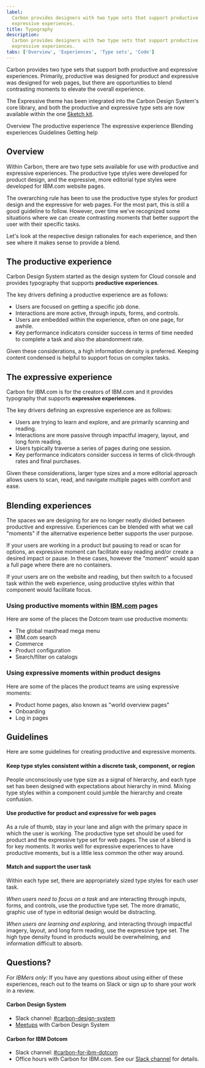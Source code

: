 ```yaml
---
label:
  Carbon provides designers with two type sets that support productive and
  expressive experiences.
title: Typography
description:
  Carbon provides designers with two type sets that support productive and
  expressive experiences.
tabs: ['Overview', 'Experiences', 'Type sets', 'Code']
---
```


<PageDescription>

Carbon provides two type sets that support both productive and expressive
experiences. Primarily, productive was designed for product and expressive was
designed for web pages, but there are opportunities to blend contrasting moments
to elevate the overall experience.

</PageDescription>

<InlineNotification>

The Expressive theme has been integrated into the Carbon Design System's core
library, and both the productive and expressive type sets are now available
within the one [Sketch kit](/designing/design-kits/).

</InlineNotification>

<AnchorLinks>

<AnchorLink>Overview</AnchorLink>
<AnchorLink>The productive experience</AnchorLink>
<AnchorLink>The expressive experience</AnchorLink>
<AnchorLink>Blending experiences</AnchorLink>
<AnchorLink>Guidelines</AnchorLink>
<AnchorLink>Getting help</AnchorLink>

</AnchorLinks>

## Overview

Within Carbon, there are two type sets available for use with productive and
expressive experiences. The productive type styles were developed for product
design, and the expressive, more editorial type styles were developed for
IBM.com website pages.

The overarching rule has been to use the productive type styles for product
design and the expressive for web pages. For the most part, this is still a good
guideline to follow. However, over time we've recognized some situations where
we can create contrasting moments that better support the user with their
specific tasks.

Let's look at the respective design rationales for each experience, and then see
where it makes sense to provide a blend.

## The productive experience

Carbon Design System started as the design system for Cloud console and provides
typography that supports **productive experiences**.

The key drivers defining a productive experience are as follows:

- Users are focused on getting a specific job done.
- Interactions are more active, through inputs, forms, and controls.
- Users are embedded within the experience, often on one page, for awhile.
- Key performance indicators consider success in terms of time needed to
  complete a task and also the abandonment rate.

Given these considerations, a high information density is preferred. Keeping
content condensed is helpful to support focus on complex tasks.

## The expressive experience

Carbon for IBM.com is for the creators of IBM.com and it provides typography
that supports **expressive experiences.**

The key drivers defining an expressive experience are as follows:

- Users are trying to learn and explore, and are primarily scanning and reading.
- Interactions are more passive through impactful imagery, layout, and long form
  reading.
- Users typically traverse a series of pages during one session.
- Key performance indicators consider success in terms of click-through rates
  and final purchases.

Given these considerations, larger type sizes and a more editorial approach
allows users to scan, read, and navigate multiple pages with comfort and ease.

## Blending experiences

The spaces we are designing for are no longer neatly divided between productive
and expressive. Experiences can be blended with what we call "moments" if the
alternative experience better supports the user purpose.

If your users are working in a product but pausing to read or scan for options,
an expressive moment can facilitate easy reading and/or create a desired impact
or pause. In these cases, however the "moment" would span a full page where
there are no containers.

If your users are on the website and reading, but then switch to a focused task
within the web experience, using productive styles within that component would
facilitate focus.

### Using productive moments within [IBM.com](http://ibm.com) pages

Here are some of the places the Dotcom team use productive moments:

- The global masthead mega menu
- IBM.com search
- Commerce
- Product configuration
- Search/filter on catalogs

### Using expressive moments within product designs

Here are some of the places the product teams are using expressive moments:

- Product home pages, also known as "world overview pages"
- Onboarding
- Log in pages

## Guidelines

Here are some guidelines for creating productive and expressive moments.

#### Keep type styles consistent within a discrete task, component, or region

People unconsciously use type size as a signal of hierarchy, and each type set
has been designed with expectations about hierarchy in mind. Mixing type styles
within a component could jumble the hierarchy and create confusion.

#### Use productive for product and expressive for web pages

As a rule of thumb, stay in your lane and align with the primary space in which
the user is working. The productive type set should be used for product and the
expressive type set for web pages. The use of a blend is for key moments. It
works well for expressive experiences to have productive moments, but is a
little less common the other way around.

#### Match and support the user task

Within each type set, there are appropriately sized type styles for each user
task.

_When users need to focus on a task_ and are interacting through inputs, forms,
and controls, use the productive type set. The more dramatic, graphic use of
type in editorial design would be distracting.

_When users are learning and exploring,_ and interacting through impactful
imagery, layout, and long form reading, use the expressive type set. The high
type density found in products would be overwhelming, and information difficult
to absorb.

## Questions?

_For IBMers only:_ If you have any questions about using either of these
experiences, reach out to the teams on Slack or sign up to share your work in a
review.

#### Carbon Design System

- Slack channel:
  [#carbon-design-system](https://ibm-studios.slack.com/messages/C0M053VPT/)
- [Meetups](https://www.carbondesignsystem.com/whats-happening/meetups/) with
  Carbon Design System

#### Carbon for IBM Dotcom

- Slack channel:
  [#carbon-for-ibm-dotcom](https://cognitive-app.slack.com/archives/C2PLX8GQ6)
- Office hours with Carbon for IBM.com. See our
  [Slack channel](https://cognitive-app.slack.com/archives/C2PLX8GQ6) for
  details.
